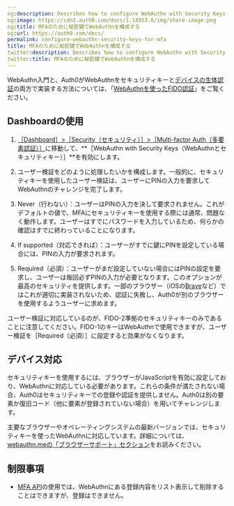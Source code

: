 ```yaml
---
og:description: Describes how to configure WebAuthn with Security Keys for MFA.
og:image: https://cdn2.auth0.com/docs/1.14553.0/img/share-image.png
og:title: MFAのために秘密鍵でWebAuthnを構成する
og:url: https://auth0.com/docs/
permalink: configure-webauthn-security-keys-for-mfa
title: MFAのために秘密鍵でWebAuthnを構成する
twitter:description: Describes how to configure WebAuthn with Security Keys for MFA.
twitter:title: MFAのために秘密鍵でWebAuthnを構成する
---
```


WebAuthn入門と、Auth0がWebAuthnを[](/mfa/mfa-factors/fido-authentication-with-webauthn/configure-webauthn-security-keys-for-mfa)セキュリティキーと[デバイスの生体認証](/mfa/mfa-factors/fido-authentication-with-webauthn/configure-webauthn-device-biometrics-for-mfa)の両方で実装する方法については、「[WebAuthnを使ったFIDO認証](/mfa/mfa-factors/fido-authentication-with-webauthn)」をご覧ください。





## Dashboardの使用

1. [［Dashboard］>［Security（セキュリティ）］>［Multi-factor Auth（多要素認証）］](%24%7Bmanage_url%7D/#/security/mfa)に移動して、**［WebAuthn with Security Keys（WebAuthnとセキュリティキー）］**を有効にします。
2. ユーザー検証をどのように処理したいかを構成します。一般的に、セキュリティキーを使用したユーザー検証は、ユーザーにPINの入力を要求してWebAuthnのチャレンジを完了します。

1. Never（行わない）：ユーザーはPINの入力を決して要求されません。これがデフォルトの値で、MFAにセキュリティキーを使用する際には通常、問題なく動作します。ユーザーはすでにパスワードを入力しているため、何らかの確認はすでに終わっていることになります。
2. If supported（対応できれば）：ユーザーがすでに鍵にPINを設定している場合には、PINの入力が要求されます。
3. Required（必須）：ユーザーがまだ設定していない場合にはPINの設定を要求し、ユーザーは毎回必ずPINの入力が必要となります。このオプションが最高のセキュリティを提供します。一部のブラウザー（iOSの[Brave](https://brave.com/)など）ではこれが適切に実装されないため、認証に失敗し、Auth0が別のブラウザーを使用するようユーザーに求めます。

ユーザー検証に対応しているのが、FIDO-2準拠のセキュリティキーのみであることに注意してください。FIDO-1のキーはWebAuthnで使用できますが、ユーザー検証を［Required（必須）］に設定すると効果がなくなります。



## デバイス対応

セキュリティキーを使用するには、ブラウザーがJavaScriptを有効に設定しており、WebAuthnに対応している必要があります。これらの条件が満たされない場合、Auth0はセキュリティキーでの登録や認証を提供しません。Auth0は別の要素か復旧コード（他に要素が登録されていない場合）を用いてチャレンジします。

主要なブラウザーやオペレーティングシステムの最新バージョンでは、セキュリティキーを使ったWebAuthnに対応しています。詳細については、[webauthn.meの「ブラウザーサポート」セクション](https://webauthn.me/browser-support)をお読みください。

## 制限事項

* [MFA API](/mfa/mfa-developer-resources/mfa-api)の使用では、WebAuthnにある登録内容をリスト表示して削除することはできますが、登録はできません。